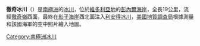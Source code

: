 {{Coord|71|51|S|167|34|E|source:GNIS|display=title}}

'''徹奇冰川'''（{{lang-en|Church Glacier}}）是[[南極洲|南極洲]]的[[冰川|冰川]]，位於[[維多利亞地|維多利亞地]]的[[彭內爾海岸|彭內爾海岸]]，全長19公里，流經[[徹奇嶺|徹奇嶺]]西面，最終在[[影子海崖|影子海崖]]西北面注入[[利安得冰川|利安得冰川]]，[[美國地質調查局|美國地質調查局]]根據測量和該國海軍的空中照片繪入地圖。

{{Antarctica-geo-stub}}
[[Category:南極洲冰川|Category:南極洲冰川]]